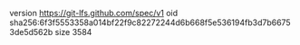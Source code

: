 version https://git-lfs.github.com/spec/v1
oid sha256:6f3f5553358a014bf22f9c82272244d6b668f5e536194fb3d7b66753de5d562b
size 3584
